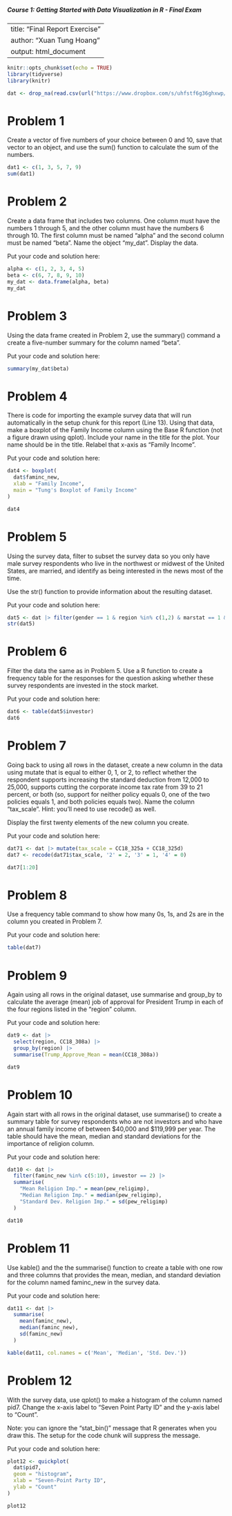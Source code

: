##### Course 1: Getting Started with Data Visualization in R - Final Exam

---
title: "Final Report Exercise"
author: "Xuan Tung Hoang"
output: html_document
---

```r

knitr::opts_chunk$set(echo = TRUE)
library(tidyverse)
library(knitr)

dat <- drop_na(read.csv(url("https://www.dropbox.com/s/uhfstf6g36ghxwp/cces_sample_coursera.csv?raw=1")))

```

# Problem 1 

Create a vector of five numbers of your choice between 0 and 10, save that vector to an object, and use the sum() function to calculate the sum of the numbers.

```r

dat1 <- c(1, 3, 5, 7, 9)
sum(dat1)

```

# Problem 2

Create a data frame that includes two columns. One column must have the numbers 1 through 5, and the other column must have the numbers 6 through 10. The first column must be named "alpha" and the second column must be named "beta". Name the object "my_dat". Display the data.

Put your code and solution here:

```r

alpha <- c(1, 2, 3, 4, 5)
beta <- c(6, 7, 8, 9, 10)
my_dat <- data.frame(alpha, beta)
my_dat

```

# Problem 3 

Using the data frame created in Problem 2, use the summary() command a create a five-number summary for the column named "beta".

Put your code and solution here:

```r

summary(my_dat$beta)

```

# Problem 4

There is code for importing the example survey data that will run automatically in the setup chunk for this report (Line 13). Using that data, make a boxplot of the Family Income column using the Base R function (not a figure drawn using qplot). Include your name in the title for the plot. Your name should be in the title. Relabel that x-axis as "Family Income".

Put your code and solution here:

```r

dat4 <- boxplot(
  dat$faminc_new,
  xlab = "Family Income",
  main = "Tung's Boxplot of Family Income"
)

dat4

```

# Problem 5

Using the survey data, filter to subset the survey data so you only have male survey respondents who live in the northwest or midwest of the United States, are married, and identify as being interested in the news most of the time. 

Use the str() function to provide information about the resulting dataset.

Put your code and solution here:
 
```r

dat5 <- dat |> filter(gender == 1 & region %in% c(1,2) & marstat == 1 & newsint == 1)
str(dat5)

```

# Problem 6

Filter the data the same as in Problem 5. Use a R function to create a frequency table for the responses for the question asking whether these survey respondents are invested in the stock market. 

Put your code and solution here:

```r

dat6 <- table(dat5$investor)
dat6

``` 

# Problem 7

Going back to using all rows in the dataset, create a new column in the data using mutate that is equal to either 0, 1, or 2, to reflect whether the respondent supports increasing the standard deduction from 12,000 to 25,000, supports cutting the corporate income tax rate from 39 to 21 percent, or both (so, support for neither policy equals 0, one of the two policies equals 1, and both policies equals two). Name the column "tax_scale". Hint: you'll need to use recode() as well.
 
Display the first twenty elements of the new column you create.

Put your code and solution here:

```r

dat71 <- dat |> mutate(tax_scale = CC18_325a + CC18_325d)
dat7 <- recode(dat71$tax_scale, '2' = 2, '3' = 1, '4' = 0)

dat7[1:20]

```

# Problem 8

Use a frequency table command to show how many 0s, 1s, and 2s are in the column you created in Problem 7.

Put your code and solution here:

```r

table(dat7)

```

# Problem 9

Again using all rows in the original dataset, use summarise and group_by to calculate the average (mean) job of approval for President Trump in each of the four regions listed in the "region" column.

Put your code and solution here:
 
```r

dat9 <- dat |>
  select(region, CC18_308a) |>
  group_by(region) |>
  summarise(Trump_Approve_Mean = mean(CC18_308a))

dat9

```
 
# Problem 10

Again start with all rows in the original dataset, use summarise() to create a summary table for survey respondents who  are not investors and who have an annual family income of between $40,000 and $119,999 per year. The table should have the mean, median and standard deviations for the importance of religion column.

Put your code and solution here:

```r

dat10 <- dat |>
  filter(faminc_new %in% c(5:10), investor == 2) |> 
  summarise(
    "Mean Religion Imp." = mean(pew_religimp),
    "Median Religion Imp." = median(pew_religimp),
    "Standard Dev. Religion Imp." = sd(pew_religimp)
  )

dat10
```

# Problem 11

Use kable() and the the summarise() function to create a table with one row and three columns that provides the mean, median, and standard deviation for the column named faminc_new in the survey data.

Put your code and solution here:

```r

dat11 <- dat |>
  summarise(
    mean(faminc_new),
    median(faminc_new),
    sd(faminc_new)
  )

kable(dat11, col.names = c('Mean', 'Median', 'Std. Dev.'))

```

# Problem 12

With the survey data, use qplot() to make a histogram of the column named pid7. Change the x-axis label to "Seven Point Party ID" and the y-axis label to "Count".

Note: you can ignore the "stat_bin()" message that R generates when you draw this. The setup for the code chunk will suppress the message.

Put your code and solution here:

```r

plot12 <- quickplot(
  dat$pid7,
  geom = "histogram",
  xlab = "Seven-Point Party ID",
  ylab = "Count"
)

plot12

```
